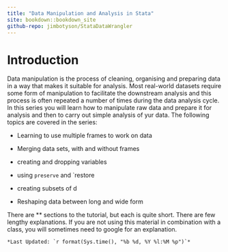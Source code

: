 ---
title: "Data Manipulation and Analysis in Stata"
site: bookdown::bookdown_site
github-repo: jimbotyson/StataDataWrangler
---

# Introduction

Data manipulation is the process of cleaning, organising and preparing data in a way that makes it suitable for analysis. Most real-world datasets require some form of manipulation to facilitate the downstream analysis and this process is often repeated a number of times during the data analysis cycle. In this series you will learn how to manipulate raw data and prepare it for analysis and then to carry out simple analysis of yur data. The following topics are covered in the series:

-   Learning to use multiple frames to work on data

-   Merging data sets, with and without frames

-   creating and dropping variables

-   using `preserve` and \`restore

-   creating subsets of d

-   Reshaping data between long and wide form

There are \*\* sections to the tutorial, but each is quite short. There are few lengthy explanations. If you are not using this material in combination with a class, you will sometimes need to google for an explanation.

    *Last Updated: `r format(Sys.time(), "%b %d, %Y %l:%M %p")`*

